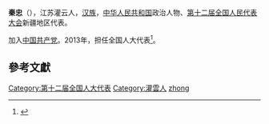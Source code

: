 '''秦忠'''（{{bd|1967年||}}），江苏灌云人，[[汉族|汉族]]，[[中华人民共和国|中华人民共和国]]政治人物、[[第十二届全国人民代表大会|第十二届全国人民代表大会]]新疆地区代表。

加入[[中国共产党|中国共产党]]。2013年，担任全国人大代表<ref>{{cite news|title=全国人大代表信息-秦忠|url= http://210.82.31.1:8084/delegate/viewDelegate.action?dbid=122642|accessdate=2013-04-05|newspaper=全国人大网}}</ref>。

==參考文獻==
{{reflist}}
{{中国政治人物小作品}}
{{DEFAULTSORT:qin zhong}}
[[Category:第十二届全国人大代表|Category:第十二届全国人大代表]]
[[Category:灌雲人|Category:灌雲人]]
[[Category:秦姓|zhong]]